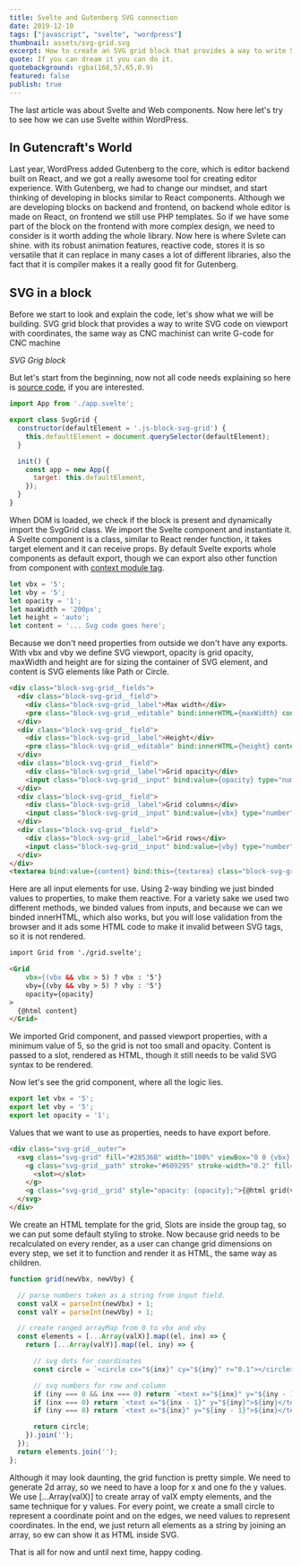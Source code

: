 ```yaml
---
title: Svelte and Gutenberg SVG connection
date: 2019-12-10
tags: ["javascript", "svelte", "wordpress"]
thumbnail: assets/svg-grid.svg
excerpt: How to create an SVG grid block that provides a way to write SVG code on viewport with coordinates.
quote: If you can dream it you can do it.
quotebackground: rgba(168,57,65,0.9)
featured: false
publish: true
---
```

<HeadScript src="https://cdn.jsdelivr.net/gh/Tihi321/svelte-web-components/cdn/ts-path-grid.js" type="javascript" />

The last article was about Svelte and Web components. Now here let's try to see how we can use Svelte within WordPress.

## In Gutencraft's World

Last year, WordPress added Gutenberg to the core, which is editor backend built on React, and we got a really awesome tool for creating editor experience.  With Gutenberg, we had to change our mindset, and start thinking of developing in blocks similar to React components. Although we are developing blocks on backend and frontend, on backend whole editor is made on React, on frontend we still use PHP templates. So if we have some part of the block on the frontend with more complex design, we need to consider is it worth adding the whole library. Now here is where Svlete can shine. with its robust animation features, reactive code, stores it is so versatile that it can replace in many cases a lot of different libraries, also the fact that it is compiler makes it a really good fit for Gutenberg.

## SVG in a block

Before we start to look and explain the code, let's show what we will be building. SVG grid block that provides a way to write SVG code on viewport with coordinates, the same way as CNC machinist can write G-code for CNC machine


<div className="centered spaced">
  <GridBlock />
  <i className="spaced">SVG Grig block</i>
</div>


But let's start from the beginning, now not all code needs explaining so here is [source code](https://github.com/Tihi321/ts-blocks/tree/master/src/blocks/custom/svg-grid/assets), if you are interested.


```javascript
import App from './app.svelte';

export class SvgGrid {
  constructor(defaultElement = '.js-block-svg-grid') {
    this.defaultElement = document.querySelector(defaultElement);
  }

  init() {
    const app = new App({
      target: this.defaultElement,
    });
  }
}
```

When DOM is loaded, we check if the block is present and dynamically import the SvgGrid class. We import the Svelte component and instantiate it. A Svelte component is a class, similar to React render function, it takes target element and it can receive props. By default Svelte exports whole components as default export, though we can export also other function from component with [context module tag](https://svelte.dev/docs#script_context_module).

```javascript
let vbx = '5';
let vby = '5';
let opacity = '1';
let maxWidth = '200px';
let height = 'auto';
let content = '... Svg code goes here';
```

Because we don't need properties from outside we don't have any exports. With vbx and vby we define SVG viewport, opacity is grid opacity, maxWidth and height are for sizing the container of SVG element, and content is SVG elements like Path or Circle.

```html
<div class="block-svg-grid__fields">
  <div class="block-svg-grid__field">
    <div class="block-svg-grid__label">Max width</div>
    <pre class="block-svg-grid__editable" bind:innerHTML={maxWidth} contenteditable="true" />
  </div>
  <div class="block-svg-grid__field">
    <div class="block-svg-grid__label">Height</div>
    <pre class="block-svg-grid__editable" bind:innerHTML={height} contenteditable="true" />
  </div>
  <div class="block-svg-grid__field">
    <div class="block-svg-grid__label">Grid opacity</div>
    <input class="block-svg-grid__input" bind:value={opacity} type="number" min="0" max="1" step="0.1" />
  </div>
  <div class="block-svg-grid__field">
    <div class="block-svg-grid__label">Grid columns</div>
    <input class="block-svg-grid__input" bind:value={vbx} type="number" max="100" min="5" />
  </div>
  <div class="block-svg-grid__field">
    <div class="block-svg-grid__label">Grid rows</div>
    <input class="block-svg-grid__input" bind:value={vby} type="number" max="100" min="5" />
  </div>
</div>
<textarea bind:value={content} bind:this={textarea} class="block-svg-grid__code" rows="4" />
```

Here are all input elements for use. Using 2-way binding we just binded values to properties, to make them reactive. For a variety sake we used two different methods, we binded values from inputs, and because we can we binded innerHTML, which also works, but you will lose validation from the browser and it ads some HTML code to make it invalid between SVG tags, so it is not rendered.


```html
import Grid from './grid.svelte';

<Grid
    vbx={(vbx && vbx > 5) ? vbx : '5'}
    vby={(vby && vby > 5) ? vby : '5'}
    opacity={opacity}
>
  {@html content}
</Grid>
```

We imported Grid component, and passed viewport properties, with a minimum value of 5, so the grid is not too small and opacity. Content is passed to a slot, rendered as HTML, though it still needs to be valid SVG syntax to be rendered.

Now let's see the grid component, where all the logic lies.


```javascript
export let vbx = '5';
export let vby = '5';
export let opacity = '1';
```

Values that we want to use as properties, needs to have export before.

```html
<div class="svg-grid__outer">
  <svg class="svg-grid" fill="#28536B" width="100%" viewBox="0 0 {vbx} {vbx}" style="overflow: visible;">
    <g class="svg-grid__path" stroke="#609295" stroke-width="0.2" fill="transparent">
      <slot></slot>
    </g>
    <g class="svg-grid__grid" style="opacity: {opacity};">{@html grid(vbx, vby)}</g>
  </svg>
</div>
```

We create an HTML template for the grid, Slots are inside the group tag, so we can put some default styling to stroke. Now because grid needs to be recalculated on every render, as a user can change grid dimensions on every step, we set it to function and render it as HTML, the same way as children.

```javascript
function grid(newVbx, newVby) {

  // parse numbers taken as a string from input field.
  const valX = parseInt(newVbx) + 1;
  const valY = parseInt(newVby) + 1;

  // create ranged arrayMap from 0 to vbx and vby
  const elements = [...Array(valX)].map((el, inx) => {
    return [...Array(valY)].map((el, iny) => {

      // svg dots for coordinates
      const circle = `<circle cx="${inx}" cy="${iny}" r="0.1"></circle>`;

      // svg numbers for row and column
      if (iny === 0 && inx === 0) return `<text x="${inx}" y="${iny - 1}">${inx}</text><text x="${inx - 1}" y="${iny}">${inx}</text>${circle}`;
      if (inx === 0) return `<text x="${inx - 1}" y="${iny}">${iny}</text>${circle}`;
      if (iny === 0) return `<text x="${inx}" y="${iny - 1}">${inx}</text>${circle}`;

      return circle;
    }).join('');
  });
  return elements.join('');
};
```

Although it may look daunting, the grid function is pretty simple. We need to generate 2d array, so we need to have a loop for x and one fo the y values. We use [...Array(valX)]  to create array of valX empty elements, and the same technique for y values. For every point, we create a small circle to represent a coordinate point and on the edges, we need values to represent coordinates. In the end, we just return all elements as a string by joining an array, so ew can show it as HTML inside SVG.

That is all for now and until next time, happy coding.